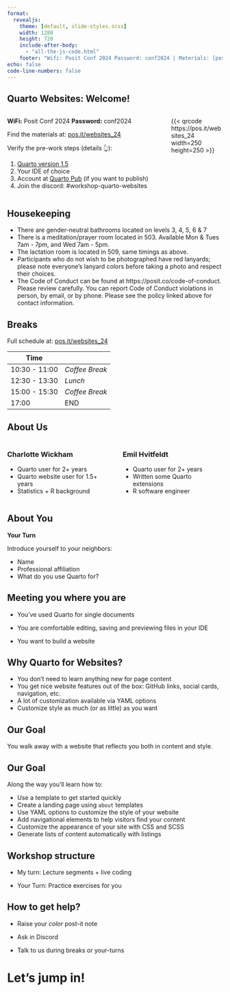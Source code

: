 ```yaml
---
format:
  revealjs: 
    theme: [default, slide-styles.scss]
    width: 1280
    height: 720
    include-after-body: 
      - "all-the-js-code.html"
    footer: "Wifi: Posit Conf 2024 Password: conf2024 | Materials: [pos.it/websites_24](https://pos.it/websites_24)"
echo: false
code-line-numbers: false
---
```


## Quarto Websites: Welcome!

::: {.columns}
::: {.column width=75%}
**WiFi:** Posit Conf 2024 **Password:** conf2024

Find the materials at: [pos.it/websites_24](https://pos.it/websites_24)

Verify the pre-work steps (details 👆):

1.  [Quarto version 1.5](https://quarto.org/docs/download/)
2.  Your IDE of choice
3.  Account at [Quarto Pub](https://quartopub.com) (if you want to publish)
4.  Join the discord: #workshop-quarto-websites
:::
::: {.column width=25%}
{{< qrcode https://pos.it/websites_24 width=250 height=250 >}}
:::
::: 


## Housekeeping

-   There are gender-neutral bathrooms located on levels 3, 4, 5, 6 & 7
-   There is a meditation/prayer room located in 503. Available Mon & Tues 7am - 7pm, and Wed 7am - 5pm.
-   The lactation room is located in 509, same timings as above.
-   Participants who do not wish to be photographed have red lanyards; please note everyone’s lanyard colors before taking a photo and respect their choices.
-   The Code of Conduct can be found at https://posit.co/code-of-conduct. Please review carefully. You can report Code of Conduct violations in person, by email, or by phone. Please see the policy linked above for contact information.

## Breaks 

Full schedule at: [pos.it/websites_24](https://pos.it/websites_24)

| Time          |                |
|---------------|----------------|
| 10:30 - 11:00 | *Coffee Break* |
| 12:30 - 13:30 | *Lunch*        |
| 15:00 - 15:30 | *Coffee Break* |
| 17:00         | END            |

## About Us

::::: columns
::: column
### Charlotte Wickham

-   Quarto user for 2+ years
-   Quarto website user for 1.5+ years
-   Statistics + R background
:::

::: column
### Emil Hvitfeldt

-   Quarto user for 2+ years
-   Written some Quarto extensions
-   R software engineer
:::
:::::

## About You

**Your Turn**

Introduce yourself to your neighbors:

-   Name
-   Professional affiliation
-   What do you use Quarto for?

## Meeting you where you are

-   You've used Quarto for single documents

-   You are comfortable editing, saving and previewing files in your IDE

-   You want to build a website

## Why Quarto for Websites?

-   You don't need to learn anything new for page content
-   You get nice website features out of the box: GitHub links, social cards, navigation, etc.
-   A lot of customization available via YAML options
-   Customize style as much (or as little) as you want

## Our Goal

::: center
You walk away with a website that reflects you both in content and style.
:::

## Our Goal

Along the way you'll learn how to:

-   Use a template to get started quickly
-   Create a landing page using `about` templates
-   Use YAML options to customize the style of your website
-   Add navigational elements to help visitors find your content
-   Customize the appearance of your site with CSS and SCSS
-   Generate lists of content automatically with listings

## Workshop structure

-   My turn: Lecture segments + live coding

-   Your Turn: Practice exercises for you

## How to get help?

-   Raise your *color* post-it note

-   Ask in Discord

-   Talk to us during breaks or your-turns

# Let's jump in!